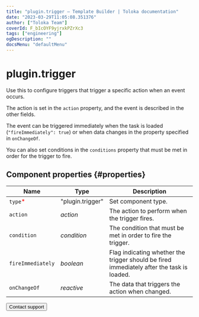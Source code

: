 ```yaml
---
title: "plugin.trigger — Template Builder | Toloka documentation"
date: "2023-03-29T11:05:08.351376"
author: ["Toloka Team"]
coverId: F_bIcOYF9yjrxkPZrXc3
tags: ["engineering"]
ogDescription: ""
docsMenu: "defaultMenu"
---
```


# plugin.trigger

Use this to configure triggers that trigger a specific action when an event occurs.

The action is set in the `action` property, and the event is described in the other fields.

The event can be triggered immediately when the task is loaded (`"fireImmediately": true`) or when data changes in the property specified in `onChangeOf`.

You can also set conditions in the `conditions` property that must be met in order for the trigger to fire.

## Component properties {#properties}

**Name** | **Type** | **Description**
----- | ----- | -----
`type`<span style="color: red">\*</span> | "plugin.trigger" | Set component type.
`action` | _action_ | The action to perform when the trigger fires.
`condition` | _condition_ | The condition that must be met in order to fire the trigger.
`fireImmediately` | _boolean_ | Flag indicating whether the trigger should be fired immediately after the task is loaded.
`onChangeOf` | _reactive_ | The data that triggers the action when changed.

<Button themeColor="light" view="default" size="l" type="link" url="/docs/guide/troubleshooting/support?form-source=template-builder-reference-plugin-trigger">Contact support</Button>